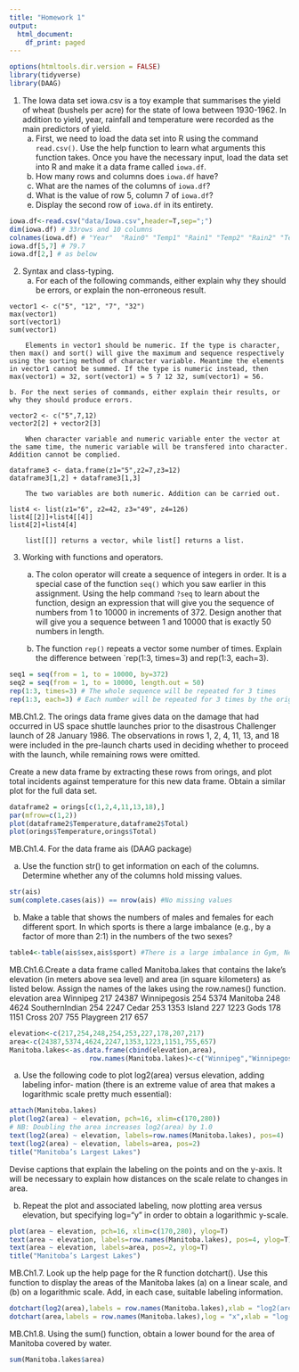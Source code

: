 ```yaml
---
title: "Homework 1"
output:
  html_document:
    df_print: paged
---
```

```r
options(htmltools.dir.version = FALSE)
library(tidyverse)
library(DAAG)
```

1. The Iowa data set iowa.csv is a toy example that summarises the yield of wheat (bushels per acre) for the state of Iowa between 1930-1962. In addition to yield, year, rainfall and temperature were recorded as the main predictors of yield.
    a. First, we need to load the data set into R using the command `read.csv()`. Use the help function to learn what arguments this function takes. Once you have the necessary input, load the data set into R and make it a data frame called `iowa.df`.
    b. How many rows and columns does `iowa.df` have? 
    c. What are the names of the columns of `iowa.df`?
    d. What is the value of row 5, column 7 of `iowa.df`?
    e. Display the second row of `iowa.df` in its entirety.
    
```r
iowa.df<-read.csv("data/Iowa.csv",header=T,sep=";")
dim(iowa.df) # 33rows and 10 columns
colnames(iowa.df) # "Year"  "Rain0" "Temp1" "Rain1" "Temp2" "Rain2" "Temp3" "Rain3" "Temp4" "Yield"
iowa.df[5,7] # 79.7
iowa.df[2,] # as below
```

2. Syntax and class-typing.
    a. For each of the following commands, either explain why they should be errors, or explain the non-erroneous result.

```
vector1 <- c("5", "12", "7", "32")
max(vector1)
sort(vector1)
sum(vector1)

    Elements in vector1 should be numeric. If the type is character, then max() and sort() will give the maximum and sequence respectively using the sorting method of character variable. Meantime the elements in vector1 cannot be summed. If the type is numeric instead, then max(vector1) = 32, sort(vector1) = 5 7 12 32, sum(vector1) = 56.
```
    b. For the next series of commands, either explain their results, or why they should produce errors.

```
vector2 <- c("5",7,12)
vector2[2] + vector2[3]

    When character variable and numeric variable enter the vector at the same time, the numeric variable will be transfered into character. Addition cannot be complied.

dataframe3 <- data.frame(z1="5",z2=7,z3=12)
dataframe3[1,2] + dataframe3[1,3]

    The two variables are both numeric. Addition can be carried out.

list4 <- list(z1="6", z2=42, z3="49", z4=126)
list4[[2]]+list4[[4]]
list4[2]+list4[4]

    list[[]] returns a vector, while list[] returns a list.
```
    
3. Working with functions and operators.
    a. The colon operator will create a sequence of integers in order. It is a special case of the function `seq()` which you saw earlier in this assignment. Using the help command `?seq` to learn about the function, design an expression that will give you the sequence of numbers from 1 to 10000 in increments of 372. Design another that will give you a sequence between 1 and 10000 that is exactly 50 numbers in length.
    
    b. The function `rep()` repeats a vector some number of times. Explain the difference between `rep(1:3, times=3) and rep(1:3, each=3).
    
```r
seq1 = seq(from = 1, to = 10000, by=372)
seq2 = seq(from = 1, to = 10000, length.out = 50)
rep(1:3, times=3) # The whole sequence will be repeated for 3 times
rep(1:3, each=3) # Each number will be repeated for 3 times by the original order
```

MB.Ch1.2. The orings data frame gives data on the damage that had occurred in US space shuttle launches prior to the disastrous Challenger launch of 28 January 1986. The observations in rows 1, 2, 4, 11, 13, and 18 were included in the pre-launch charts used in deciding whether to proceed with the launch, while remaining rows were omitted.

Create a new data frame by extracting these rows from orings, and plot total incidents against temperature for this new data frame. Obtain a similar plot for the full data set.

```r
dataframe2 = orings[c(1,2,4,11,13,18),]
par(mfrow=c(1,2))
plot(dataframe2$Temperature,dataframe2$Total)
plot(orings$Temperature,orings$Total)
```
MB.Ch1.4. For the data frame ais (DAAG package)

(a) Use the function str() to get information on each of the columns. Determine whether any of the columns hold missing values.

```r
str(ais)
sum(complete.cases(ais)) == nrow(ais) #No missing values
```

(b) Make a table that shows the numbers of males and females for each different sport. In which sports is there a large imbalance (e.g., by a factor of more than 2:1) in the numbers of the two sexes?

```r
table4<-table(ais$sex,ais$sport) #There is a large imbalance in Gym, Netball,T_sprnt and W_POlo
```

MB.Ch1.6.Create a data frame called Manitoba.lakes that contains the lake’s elevation (in meters above sea level) and area (in square kilometers) as listed below. Assign the names of the lakes using the row.names() function.
               elevation  area
Winnipeg             217 24387
Winnipegosis         254  5374
Manitoba             248  4624
SouthernIndian       254  2247
Cedar                253  1353
Island               227  1223
Gods                 178  1151
Cross                207   755
Playgreen            217   657

```r
elevation<-c(217,254,248,254,253,227,178,207,217)
area<-c(24387,5374,4624,2247,1353,1223,1151,755,657)
Manitoba.lakes<-as.data.frame(cbind(elevation,area),
                    row.names(Manitoba.lakes)<-c("Winnipeg","Winnipegosis","Manitoba","SouthernIndian","Cedar","Island","Gods","Cross","Playgreen"))

```

(a) Use the following code to plot log2(area) versus elevation, adding labeling infor- mation (there is an extreme value of area that makes a logarithmic scale pretty much essential):

```r
attach(Manitoba.lakes)
plot(log2(area) ~ elevation, pch=16, xlim=c(170,280))
# NB: Doubling the area increases log2(area) by 1.0
text(log2(area) ~ elevation, labels=row.names(Manitoba.lakes), pos=4)
text(log2(area) ~ elevation, labels=area, pos=2) 
title("Manitoba’s Largest Lakes")
```

Devise captions that explain the labeling on the points and on the y-axis. It will be necessary to explain how distances on the scale relate to changes in area.

(b) Repeat the plot and associated labeling, now plotting area versus elevation, but specifying log="y" in order to obtain a logarithmic y-scale.

```r
plot(area ~ elevation, pch=16, xlim=c(170,280), ylog=T)
text(area ~ elevation, labels=row.names(Manitoba.lakes), pos=4, ylog=T)
text(area ~ elevation, labels=area, pos=2, ylog=T) 
title("Manitoba’s Largest Lakes")

```

MB.Ch1.7. Look up the help page for the R function dotchart(). Use this function to display the areas of the Manitoba lakes (a) on a linear scale, and (b) on a logarithmic scale. Add, in each case, suitable labeling information.

```r
dotchart(log2(area),labels = row.names(Manitoba.lakes),xlab = "log2(area)")
dotchart(area,labels = row.names(Manitoba.lakes),log = "x",xlab = "log(area)")
```

MB.Ch1.8. Using the sum() function, obtain a lower bound for the area of Manitoba covered by water.

```r
sum(Manitoba.lakes$area)
```

